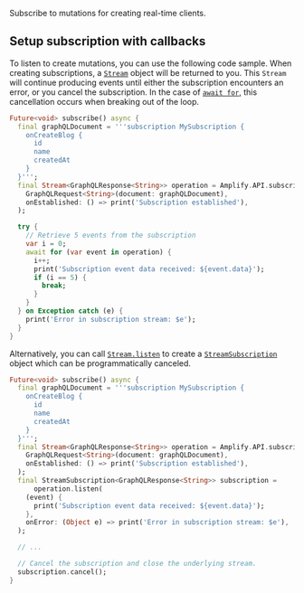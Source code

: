 Subscribe to mutations for creating real-time clients.

## Setup subscription with callbacks

To listen to create mutations, you can use the following code sample. When creating subscriptions, a [`Stream`](https://api.dart.dev/stable/dart-async/Stream-class.html) object will be returned to you. This `Stream` will continue producing events until either the subscription encounters an error, or you cancel the subscription. In the case of [`await for`](https://dart.dev/tutorials/language/streams), this cancellation occurs when breaking out of the loop.

```dart
Future<void> subscribe() async {
  final graphQLDocument = '''subscription MySubscription {
    onCreateBlog {
      id
      name
      createdAt
    }
  }''';
  final Stream<GraphQLResponse<String>> operation = Amplify.API.subscribe(
    GraphQLRequest<String>(document: graphQLDocument),
    onEstablished: () => print('Subscription established'),
  );

  try {
    // Retrieve 5 events from the subscription
    var i = 0;
    await for (var event in operation) {
      i++;
      print('Subscription event data received: ${event.data}');
      if (i == 5) {
        break;
      }
    }
  } on Exception catch (e) {
    print('Error in subscription stream: $e');
  }
}
```

Alternatively, you can call [`Stream.listen`](https://api.dart.dev/stable/dart-async/Stream/listen.html) to create a [`StreamSubscription`](https://api.dart.dev/stable/dart-async/StreamSubscription-class.html) object which can be programmatically canceled.

```dart
Future<void> subscribe() async {
  final graphQLDocument = '''subscription MySubscription {
    onCreateBlog {
      id
      name
      createdAt
    }
  }''';
  final Stream<GraphQLResponse<String>> operation = Amplify.API.subscribe(
    GraphQLRequest<String>(document: graphQLDocument),
    onEstablished: () => print('Subscription established'),
  );
  final StreamSubscription<GraphQLResponse<String>> subscription =
      operation.listen(
    (event) {
      print('Subscription event data received: ${event.data}');
    },
    onError: (Object e) => print('Error in subscription stream: $e'),
  );

  // ...

  // Cancel the subscription and close the underlying stream.
  subscription.cancel();
}
```
